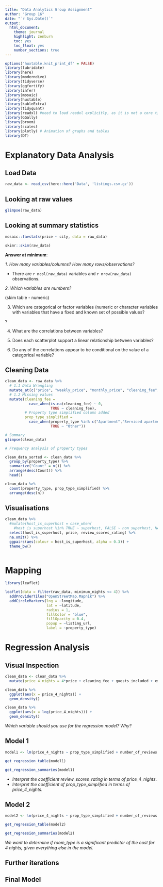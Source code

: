 ```yaml
---
title: "Data Analytics Group Assignment"
author: "Group 16"
date: "`r Sys.Date()`"
output:
  html_document:
    theme: journal
    highlight: zenburn
    toc: yes
    toc_float: yes
    number_sections: true
---
```


```r
options("huxtable.knit_print_df" = FALSE)
library(lubridate)
library(here)
library(moderndive)
library(tidyverse)
library(ggfortify)
library(infer)
library(mosaic)
library(huxtable)
library(kableExtra)
library(tidyquant)
library(readxl) #need to load readxl explicitly, as it is not a core tidyverse 
library(GGally)
library(broom)
library(scales)
library(plotly) # Animation of graphs and tables
library(DT)
```

# Explanatory Data Analysis

## Load Data

```r

raw_data <- read_csv(here::here('Data', 'listings.csv.gz'))

```


## Looking at raw values

```r

glimpse(raw_data)

```

## Looking at summary statistics

```r

mosaic::favstats(price ~ city, data = raw_data)

skimr::skim(raw_data)

```

**Answer at minimum**:

*1. How many variables/columns? How many rows/observations?* 

* There are `r ncol(raw_data)` variables and `r nrow(raw_data)` observations.

*2. Which variables are numbers?*

(skim table - numeric)

3. Which are categorical or factor variables (numeric or character variables with variables that have a fixed and known set of possible values?

?

4. What are the correlations between variables? 

5. Does each scatterplot support a linear relationship between variables?

6. Do any of the correlations appear to be conditional on the value of a categorical variable?

## Cleaning Data

```r

clean_data <- raw_data %>% 
  # 1.1 Data Wrangling
  mutate_at(c("price", "weekly_price", "monthly_price", "cleaning_fee", "extra_people", "security_deposit"), parse_number) %>% 
  # 1.2 Missing values
  mutate(cleaning_fee = 
           case_when(is.na(cleaning_fee) ~ 0, 
                     TRUE ~ cleaning_fee),
         # Property type simplified column added
         prop_type_simplified = 
           case_when(property_type %in% c("Apartment","Serviced apartment", "Loft","House") ~ property_type, 
                     TRUE ~ "Other"))

# Summary
glimpse(clean_data)

# Frequency analysis of property types

clean_data_sorted <- clean_data %>% 
  group_by(property_type) %>% 
  summarize("Count" = n()) %>% 
  arrange(desc(Count)) %>%
  head()

clean_data %>%
  count(property_type, prop_type_simplified) %>%
  arrange(desc(n))

```


##  Visualisations

```r

clean_data %>%
  #mutate(host_is_superhost = case_when(
    #host_is_superhost %in% TRUE ~ superhost, FALSE ~ non_superhost, NA)) %>%
  select(host_is_superhost, price, review_scores_rating) %>%
  na.omit() %>%
  ggpairs(aes(colour = host_is_superhost, alpha = 0.3)) +
  theme_bw() 
  

```


# Mapping

```r

library(leaflet)

leaflet(data = filter(raw_data, minimum_nights <= 4)) %>% 
  addProviderTiles("OpenStreetMap.Mapnik") %>% 
  addCircleMarkers(lng = ~longitude, 
                   lat = ~latitude, 
                   radius = 1, 
                   fillColor = "blue", 
                   fillOpacity = 0.4, 
                   popup = ~listing_url,
                   label = ~property_type)

```

# Regression Analysis

## Visual Inspection

```r

clean_data <- clean_data %>% 
  mutate(price_4_nights = 4*price + cleaning_fee + guests_included + extra_people)

clean_data %>% 
  ggplot(aes(x = price_4_nights)) +
  geom_density() 

clean_data %>% 
  ggplot(aes(x = log(price_4_nights))) +
  geom_density()

```

*Which variable should you use for the regression model? Why?*

## Model 1

```r

model1 <- lm(price_4_nights ~ prop_type_simplified + number_of_reviews + review_scores_rating, data = clean_data)

get_regression_table(model1)

get_regression_summaries(model1)

```

* *Interpret the coefficient review_scores_rating in terms of price_4_nights.*
* *Interpret the coefficient of prop_type_simplified in terms of price_4_nights.*

## Model 2

```r

model2 <- lm(price_4_nights ~ prop_type_simplified + number_of_reviews + review_scores_rating + room_type, data = clean_data)

get_regression_table(model2)

get_regression_summaries(model2)

```

*We want to determine if room_type is a significant predictor of the cost for 4 nights, given everything else in the model.*

## Further iterations

## Final Model